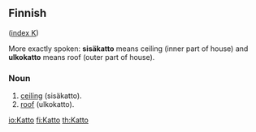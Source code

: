 ==Finnish==
([[Wiktionary:Finnish_index_k|index K]])

More exactly spoken: '''sisäkatto''' means ceiling (inner part of house) and '''ulkokatto''' means roof (outer part of house).

===Noun===

# [[ceiling]] (sisäkatto).
# [[roof]] (ulkokatto).

[[io:Katto]]
[[fi:Katto]]
[[th:Katto]]